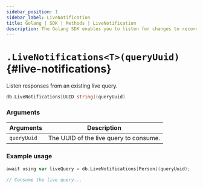 ```yaml
---
sidebar_position: 1
sidebar_label: LiveNotification
title: Golang | SDK | Methods | LiveNotification
description: The Golang SDK enables you to listen for changes to records in a table.
---
```



# `.LiveNotifications<T>(queryUuid)` {#live-notifications}

Listen responses from an existing live query.

```go title="Method Syntax"
db.LiveNotifications[UUID string](queryUuid)
```

### Arguments
<table>
    <thead>
        <tr>
            <th colspan="2" scope="col">Arguments</th>
            <th colspan="2" scope="col">Description</th>
        </tr>
    </thead>  
    <tbody>
        <tr>
            <td colspan="2" scope="col" scope="row" data-label="Arguments">
                <code>queryUuid</code>
                <Label label="required" />
            </td>
            <td colspan="2" scope="col" scope="row" data-label="Description">
                The UUID of the live query to consume.
            </td>
        </tr>
    </tbody>
</table>

### Example usage

```go title="Example"
await using var liveQuery = db.LiveNotifications[Person](queryUuid);

// Consume the live query...
```